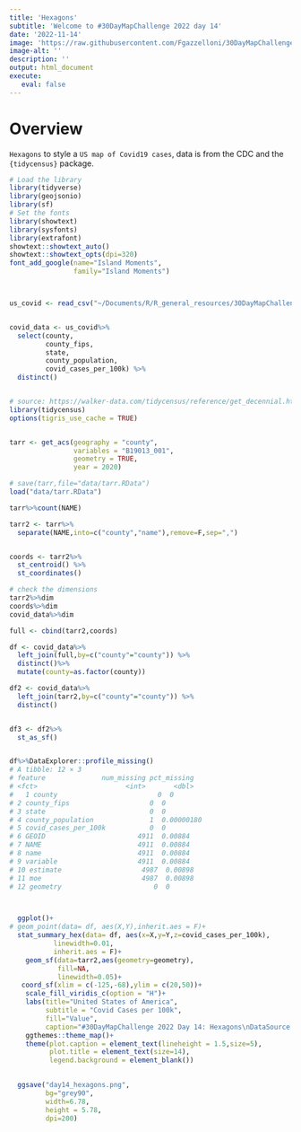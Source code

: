```yaml
---
title: 'Hexagons'
subtitle: 'Welcome to #30DayMapChallenge 2022 day 14'
date: '2022-11-14'
image: 'https://raw.githubusercontent.com/Fgazzelloni/30DayMapChallenge/master/2022/day14_hexagons/day14_hexagons.png'
image-alt: ''
description: ''
output: html_document
execute: 
   eval: false
---
```


# Overview

`Hexagons` to style a `US map of Covid19 cases`, data is from the CDC and the `{tidycensus}` package.


```r

# Load the library
library(tidyverse)
library(geojsonio)
library(sf)
# Set the fonts
library(showtext)
library(sysfonts)
library(extrafont)
showtext::showtext_auto()
showtext::showtext_opts(dpi=320)
font_add_google(name="Island Moments",
                family="Island Moments")



us_covid <- read_csv("~/Documents/R/R_general_resources/30DayMapChallenge/2022/day14_hexagons/data/covid_cases_by_County.csv")


covid_data <- us_covid%>%
  select(county,
         county_fips,
         state,
         county_population,
         covid_cases_per_100k) %>%
  distinct()


# source: https://walker-data.com/tidycensus/reference/get_decennial.html
library(tidycensus)
options(tigris_use_cache = TRUE)


tarr <- get_acs(geography = "county",
                variables = "B19013_001",
                geometry = TRUE, 
                year = 2020)

# save(tarr,file="data/tarr.RData")
load("data/tarr.RData")

tarr%>%count(NAME)

tarr2 <- tarr%>%
  separate(NAME,into=c("county","name"),remove=F,sep=",")


coords <- tarr2%>%
  st_centroid() %>%
  st_coordinates() 

# check the dimensions
tarr2%>%dim
coords%>%dim
covid_data%>%dim

full <- cbind(tarr2,coords)

df <- covid_data%>%
  left_join(full,by=c("county"="county")) %>%
  distinct()%>%
  mutate(county=as.factor(county))

df2 <- covid_data%>%
  left_join(tarr2,by=c("county"="county")) %>%
  distinct()


df3 <- df2%>%
  st_as_sf()


df%>%DataExplorer::profile_missing()
# A tibble: 12 × 3
# feature              num_missing pct_missing
# <fct>                      <int>       <dbl>
#   1 county                         0  0         
# 2 county_fips                    0  0         
# 3 state                          0  0         
# 4 county_population              1  0.00000180
# 5 covid_cases_per_100k           0  0         
# 6 GEOID                       4911  0.00884   
# 7 NAME                        4911  0.00884   
# 8 name                        4911  0.00884   
# 9 variable                    4911  0.00884   
# 10 estimate                    4987  0.00898   
# 11 moe                         4987  0.00898   
# 12 geometry                       0  0   



  ggplot()+
# geom_point(data= df, aes(X,Y),inherit.aes = F)+
  stat_summary_hex(data= df, aes(x=X,y=Y,z=covid_cases_per_100k),
           linewidth=0.01,
           inherit.aes = F)+
    geom_sf(data=tarr2,aes(geometry=geometry),
            fill=NA,
            linewidth=0.05)+
   coord_sf(xlim = c(-125,-68),ylim = c(20,50))+
    scale_fill_viridis_c(option = "H")+
    labs(title="United States of America",
         subtitle = "Covid Cases per 100k",
         fill="Value",
         caption="#30DayMapChallenge 2022 Day 14: Hexagons\nDataSource: CDC Covid data & Census data from {tidycensus}\nMap: Federica Gazzelloni (@fgazzelloni)")+
    ggthemes::theme_map()+
    theme(plot.caption = element_text(lineheight = 1.5,size=5),
          plot.title = element_text(size=14),
          legend.background = element_blank())

  
  ggsave("day14_hexagons.png",
         bg="grey90",
         width=6.78,
         height = 5.78,
         dpi=200)
    
```

